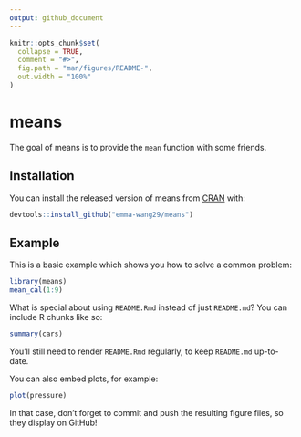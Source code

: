 ```yaml
---
output: github_document
---
```


<!-- README.md is generated from README.Rmd. Please edit that file -->

```r
knitr::opts_chunk$set(
  collapse = TRUE,
  comment = "#>",
  fig.path = "man/figures/README-",
  out.width = "100%"
)
```

# means

<!-- badges: start -->
<!-- badges: end -->

The goal of means is to provide the `mean` function with some friends.

## Installation

You can install the released version of means from [CRAN](https://CRAN.R-project.org) with:

``` r
devtools::install_github("emma-wang29/means")
```

## Example

This is a basic example which shows you how to solve a common problem:

```r
library(means)
mean_cal(1:9)
```

What is special about using `README.Rmd` instead of just `README.md`? You can include R chunks like so:

```r
summary(cars)
```

You'll still need to render `README.Rmd` regularly, to keep `README.md` up-to-date.

You can also embed plots, for example:

```r
plot(pressure)
```

In that case, don't forget to commit and push the resulting figure files, so they display on GitHub!
